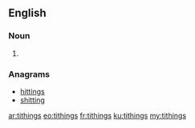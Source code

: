 ==English==

===Noun===
{{head|en|plural}}

# {{plural of|tithing|lang=en}}

===Anagrams===
* [[hittings#English|hittings]]
* [[shitting#English|shitting]]

[[ar:tithings]]
[[eo:tithings]]
[[fr:tithings]]
[[ku:tithings]]
[[my:tithings]]
